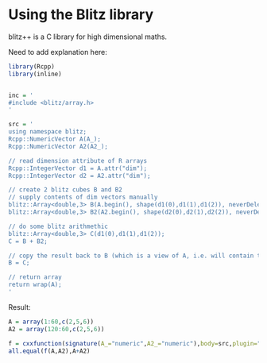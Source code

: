 Using the Blitz library 
========================================================

blitz++ is a C library for high dimensional maths.

Need to add explanation here:

```r
library(Rcpp)
library(inline)


inc = '
#include <blitz/array.h>
'

src = '
using namespace blitz;
Rcpp::NumericVector A(A_);
Rcpp::NumericVector A2(A2_);

// read dimension attribute of R arrays
Rcpp::IntegerVector d1 = A.attr("dim");
Rcpp::IntegerVector d2 = A2.attr("dim");

// create 2 blitz cubes B and B2
// supply contents of dim vectors manually
blitz::Array<double,3> B(A.begin(), shape(d1(0),d1(1),d1(2)), neverDeleteData);
blitz::Array<double,3> B2(A2.begin(), shape(d2(0),d2(1),d2(2)), neverDeleteData);

// do some blitz arithmethic
blitz::Array<double,3> C(d1(0),d1(1),d1(2));
C = B + B2;

// copy the result back to B (which is a view of A, i.e. will contain the same data)
B = C;

// return array
return wrap(A);
'
```

Result:

```r
A = array(1:60,c(2,5,6))
A2 = array(120:60,c(2,5,6))

f = cxxfunction(signature(A_="numeric",A2_="numeric"),body=src,plugin="Rcpp",includes=inc)
all.equal(f(A,A2),A+A2)
```
